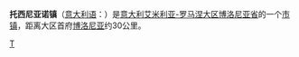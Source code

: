 {{unreferenced|time=2010-08-18T00:28:58+00:00}}
{{Infobox Settlement
| name = 托西尼亚诺镇<br/>Borgo Tossignano
| image_skyline = 
| imagesize = 
| image_caption = 
| image_flag = 
| image_shield = 
| pushpin_map = Italy
| pushpin_label_position = bottom
| subdivision_type = 国家
| subdivision_name = {{ITA}}
| subdivision_type1 = [[意大利行政区划|大区]]
| subdivision_name1 = [[艾米利亚-罗马涅大区|艾米利亚-罗马涅大区]]
| subdivision_type2 = [[意大利行政区划|省]]
| subdivision_name2 =  [[博洛尼亚省|博洛尼亚省]]
| elevation_m = 102
| elevation_ft = 
| area_total_km2      = 29.12
| population_footnotes =
| population_total    = 3313
| population_as_of    = 2009
| population_density_km2 = auto
| timezone = [[CET|CET]]
| utc_offset = +1
| timezone_DST = [[CEST|CEST]]
| utc_offset_DST = +2
| postal_code         =40021
| website = [http://www.comune.borgotossignano.bo.it www.comune.borgotossignano.bo.it] 
}}
'''托西尼亚诺镇'''（[[意大利语|意大利语]]：'''{{lang|it|Borgo Tossignano}}'''）是[[意大利|意大利]][[艾米利亚-罗马涅大区|艾米利亚-罗马涅大区]][[博洛尼亚省|博洛尼亚省]]的一个[[市镇_(意大利)|市镇]]，距离大区首府[[博洛尼亚|博洛尼亚]]约30公里。

{{博洛尼亞省市鎮}}
{{normdaten}}

[[Category:博洛尼亚广域市市镇|T]]
{{Italy-geo-stub}}